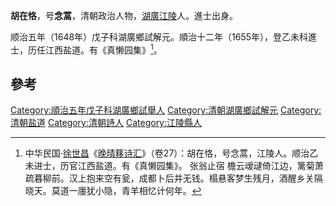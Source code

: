 '''胡在恪'''，号'''念蒿'''，清朝政治人物，[[湖廣|湖廣]][[江陵|江陵]]人。進士出身。

顺治五年（1648年）戊子科湖廣鄉試解元。順治十二年（1655年），登乙未科進士，历任江西盐道。有《真懒园集》<ref>中华民国·[[徐世昌|徐世昌]]《[[晚晴簃诗汇|晚晴簃诗汇]]》（卷27）：胡在恪，号念蒿，江陵人。顺治乙未进士，历官江西盐道。有《真懒园集》。 张翁止宿 檐云叆叇倚江边，篱菊萧疏暮柳前。汉上抱来空有瓮，成都卜后并无钱。榻悬客梦生残月，酒醒乡关隔晓天。莫道一廛犹小隐，青羊相忆计何年。</ref>。

==參考==
{{reflist}}
{{清朝人物小作品}}
{{順治十二年乙未科殿試金榜}}
{{DEFAULTSORT:Hu胡}}
[[Category:順治五年戊子科湖廣鄉試舉人|Category:順治五年戊子科湖廣鄉試舉人]]
[[Category:清朝湖廣鄉試解元|Category:清朝湖廣鄉試解元]]
[[Category:清朝盐道|Category:清朝盐道]]
[[Category:清朝詩人|Category:清朝詩人]]
[[Category:江陵縣人|Category:江陵縣人]]